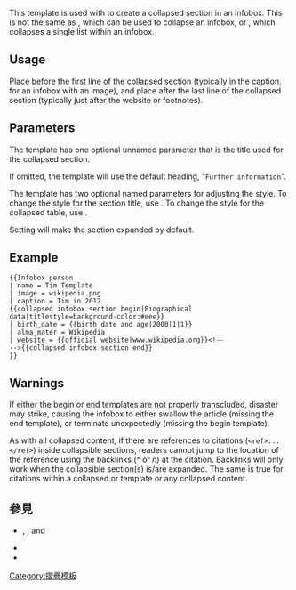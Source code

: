 {{Documentation subpage}}
<!-- Categories go at the bottom of this page and interwikis go in Wikidata. -->

This template is used with {{tlx|collapsed infobox section end}} to create a collapsed section in an infobox.  This is not the same as {{tl|hidden}}, which can be used to collapse an infobox, or {{tl|collapsible list}}, which collapses a single list within an infobox.

== Usage ==
Place {{tld|collapsed infobox section begin}} before the first line of the collapsed section (typically in the caption, for an infobox with an image), and place {{tld|collapsed infobox section end}} after the last line of the collapsed section (typically just after the website or footnotes).

== Parameters ==
The template has one optional unnamed parameter that is the title used for the collapsed section.
: {{tld|collapsed infobox section begin|Heading}}
If omitted, the template will use the default heading, "<code>Further information</code>".

The template has two optional named parameters for adjusting the style.  To change the style for the section title, use {{para|titlestyle}}.  To change the style for the collapsed table, use {{para|style}}.

Setting {{para|expanded|yes}} will make the section expanded by default.

== Example ==
{{Infobox person
| name = Tim Template
| image = wikipedia.png
| caption = Tim in 2012
{{collapsed infobox section begin|Biographical data|titlestyle=background-color:#eee}}
| birth_date = {{birth date and age|2000|1|1}}
| alma_mater = Wikipedia
| website = {{official website|www.wikipedia.org}}<!--
-->{{collapsed infobox section end}}
}}
<pre style="overflow:auto">
{{Infobox person
| name = Tim Template
| image = wikipedia.png
| caption = Tim in 2012
{{collapsed infobox section begin|Biographical data|titlestyle=background-color:#eee}}
| birth_date = {{birth date and age|2000|1|1}}
| alma_mater = Wikipedia
| website = {{official website|www.wikipedia.org}}<!--
-->{{collapsed infobox section end}}
}}
</pre>

== Warnings ==
If either the begin or end templates are not properly transcluded, disaster may strike, causing the infobox to either swallow the article (missing the end template), or terminate unexpectedly (missing the begin template).

As with all collapsed content, if there are references to citations (<code><nowiki><ref>...</ref></nowiki></code>) inside collapsible sections, readers cannot jump to the location of the reference using the backlinks (^ or ''n''{{sup|a b c ...}}) at the citation.  Backlinks will only work when the collapsible section(s) is/are expanded.  The same is true for citations within a collapsed {{tl|collapsible list}} or {{tl|hidden}} template or any collapsed content.

== 參見 ==
* {{tl|hidden}}, {{tl|hidden begin}}, and {{tl|hidden end}}
* {{tl|Collapsible list}}
* {{tl|Infobox}}

<includeonly>
<!-- Categories below this line, please; interwikis at Wikidata -->
[[Category:信息框模板| ]]
[[Category:摺疊模板]]
</includeonly>